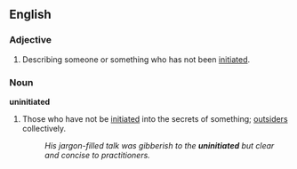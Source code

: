 ==English==

===Adjective===
{{en-adj|-}}

#Describing someone or something who has not been [[initiate]]d.


===Noun===
'''uninitiated''' {{pluralonly}}

# {{context|plurale tantum|usually as “the uninitiated”}} Those who have not be [[initiated]] into the secrets of something; {{i|in the context of something esoteric}} [[outsider]]s collectively.
#: ''His jargon-filled talk was gibberish to the '''uninitiated''' but clear and concise to practitioners.''